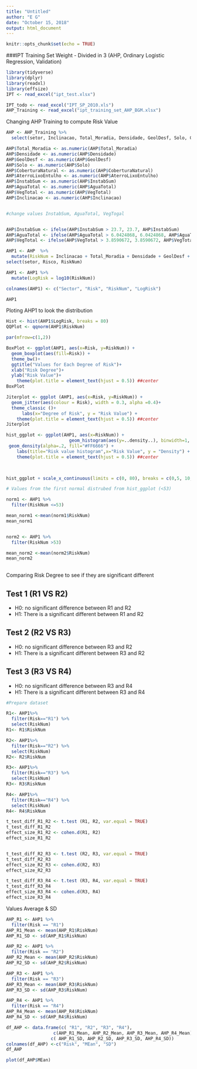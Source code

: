 ---
title: "Untitled"
author: "E G"
date: "October 15, 2018"
output: html_document
---

```{r setup, include=FALSE}
knitr::opts_chunk$set(echo = TRUE)
```
###IPT Training Set Weight - Divided in 3 (AHP, Ordinary Logistic Regression, Validation)

```{r}

library(tidyverse)
library(dplyr)
library(readxl)
library(effsize)
IPT <- read_excel("ipt_test.xlsx")

IPT_todo <- read_excel("IPT_SP_2010.xls")
AHP_Training <- read_excel("ipt_training_set_AHP_BGM.xlsx")


```

Changing AHP Training to compute Risk Value
```{r}
AHP <- AHP_Training %>% 
  select(setor, Inclinacao, Total_Moradia, Densidade, GeolDesf, Solo, CoberturaNatural, AterroLixoEntulho, InstabSum, AguaTotal, VegTotal, Risco)

AHP$Total_Moradia <- as.numeric(AHP$Total_Moradia)
AHP$Densidade <- as.numeric(AHP$Densidade)
AHP$GeolDesf <- as.numeric(AHP$GeolDesf)
AHP$Solo <- as.numeric(AHP$Solo)
AHP$CoberturaNatural <- as.numeric(AHP$CoberturaNatural)
AHP$AterroLixoEntulho <- as.numeric(AHP$AterroLixoEntulho)
AHP$InstabSum <- as.numeric(AHP$InstabSum)
AHP$AguaTotal <- as.numeric(AHP$AguaTotal)
AHP$VegTotal <- as.numeric(AHP$VegTotal)
AHP$Inclinacao <- as.numeric(AHP$Inclinacao)


#change values InstabSum, AguaTotal, VegTogal


AHP$InstabSum <- ifelse(AHP$InstabSum > 23.7, 23.7, AHP$InstabSum)
AHP$AguaTotal <- ifelse(AHP$AguaTotal > 6.0424868, 6.0424868, AHP$AguaTotal)
AHP$VegTotal <- ifelse(AHP$VegTotal > 3.8590672, 3.8590672, AHP$VegTotal)

AHP1 <- AHP  %>% 
  mutate(RiskNum = Inclinacao + Total_Moradia + Densidade + GeolDesf + Solo + CoberturaNatural + AterroLixoEntulho +  InstabSum +  AguaTotal + VegTotal) %>% 
select(setor, Risco, RiskNum)

AHP1 <- AHP1 %>%
  mutate(LogRisk = log10(RiskNum))

colnames(AHP1) <- c("Sector", "Risk", "RiskNum", "LogRisk")

AHP1


```

Ploting AHP1 to look the distribution
```{r AHP1_plot}
Hist <- hist(AHP1$LogRisk, breaks = 80)
QQPlot <- qqnorm(AHP1$RiskNum)

par(mfrow=c(1,2))

BoxPlot <- ggplot(AHP1, aes(x=Risk, y=RiskNum)) +
  geom_boxplot(aes(fill=Risk)) +
  theme_bw()+
  ggtitle("Values for Each Degree of Risk")+
  xlab("Risk Degree")+
  ylab("Risk Value")+ 
    theme(plot.title = element_text(hjust = 0.5)) ##center
BoxPlot 

Jiterplot <- ggplot (AHP1, aes(x=Risk, y=RiskNum)) +
  geom_jitter(aes(colour = Risk), width = 0.3, alpha =0.4)+
  theme_classic ()+ 
      labs(x="Degree of Risk", y = "Risk Value") + 
    theme(plot.title = element_text(hjust = 0.5)) ##center
Jiterplot

hist_ggplot <- ggplot(AHP1, aes(x=RiskNum)) +
                        geom_histogram(aes(y=..density..), binwidth=1, color="dark green", fill="white")+
 geom_density(alpha=.2, fill="#FF6666") + 
    labs(title="Risk value histogram",x="Risk Value", y = "Density") + 
    theme(plot.title = element_text(hjust = 0.5)) ##center


  
hist_ggplot + scale_x_continuous(limits = c(0, 80), breaks = c(0,5, 10, 15, 20, 25, 30, 35, 40, 45, 50, 55, 60, 65, 70, 75, 80))

# Values from the first normal distrubed from hist_ggplot (<53)

norm1 <- AHP1 %>% 
  filter(RiskNum <=53)

mean_norm1 <-mean(norm1$RiskNum)
mean_norm1 


norm2 <- AHP1 %>% 
  filter(RiskNum >53)

mean_norm2 <-mean(norm2$RiskNum)
mean_norm2 
  

```

Comparing Risk Degree to see if they are significant different

## Test 1 (R1 VS R2)
- H0: no significant difference between R1 and R2
- H1: There is a significant different between R1 and R2

## Test 2 (R2 VS R3)
- H0: no significant difference between R3 and R2
- H1: There is a significant different between R3 and R2

## Test 3 (R3 VS R4)
- H0: no significant difference between R3 and R4
- H1: There is a significant different between R3 and R4
```{r}

#Prepare dataset

R1<- AHP1%>%
  filter(Risk=="R1") %>%
  select(RiskNum)
R1<- R1$RiskNum

R2<- AHP1%>%
  filter(Risk=="R2") %>%
  select(RiskNum)
R2<- R2$RiskNum

R3<- AHP1%>%
  filter(Risk=="R3") %>%
  select(RiskNum)
R3<- R3$RiskNum

R4<- AHP1%>%
  filter(Risk=="R4") %>%
  select(RiskNum)
R4<- R4$RiskNum

t_test_diff_R1_R2 <- t.test (R1, R2, var.equal = TRUE)
t_test_diff_R1_R2
effect_size_R1_R2 <- cohen.d(R1, R2)
effect_size_R1_R2


t_test_diff_R2_R3 <- t.test (R2, R3, var.equal = TRUE)
t_test_diff_R2_R3
effect_size_R2_R3 <- cohen.d(R2, R3)
effect_size_R2_R3

t_test_diff_R3_R4 <- t.test (R3, R4, var.equal = TRUE)
t_test_diff_R3_R4
effect_size_R3_R4 <- cohen.d(R3, R4)
effect_size_R3_R4

```



Values Average & SD


```{r}
AHP_R1 <- AHP1 %>% 
  filter(Risk == "R1") 
AHP_R1_Mean <- mean(AHP_R1$RiskNum)
AHP_R1_SD <- sd(AHP_R1$RiskNum)

AHP_R2 <- AHP1 %>% 
  filter(Risk == "R2") 
AHP_R2_Mean <- mean(AHP_R2$RiskNum)
AHP_R2_SD <- sd(AHP_R2$RiskNum)

AHP_R3 <- AHP1 %>% 
  filter(Risk == "R3") 
AHP_R3_Mean <- mean(AHP_R3$RiskNum)
AHP_R3_SD <- sd(AHP_R3$RiskNum)

AHP_R4 <- AHP1 %>% 
  filter(Risk == "R4") 
AHP_R4_Mean <- mean(AHP_R4$RiskNum)
AHP_R4_SD <- sd(AHP_R4$RiskNum)

df_AHP <- data.frame(c( "R1", "R2", "R3", "R4"),
                  c(AHP_R1_Mean, AHP_R2_Mean, AHP_R3_Mean, AHP_R4_Mean), 
                 c( AHP_R1_SD, AHP_R2_SD, AHP_R3_SD, AHP_R4_SD))
colnames(df_AHP) <-c("Risk", "MEan", "SD")
df_AHP

plot(df_AHP$MEan)


```